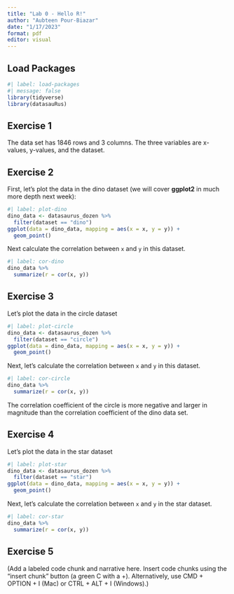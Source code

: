 ```yaml
---
title: "Lab 0 - Hello R!"
author: "Aubteen Pour-Biazar"
date: "1/17/2023"
format: pdf
editor: visual
---
```


## Load Packages

```r
#| label: load-packages
#| message: false
library(tidyverse)
library(datasauRus)
```

## Exercise 1

The data set has 1846 rows and 3 columns. The three variables are x-values, y-values, and the dataset.

## Exercise 2

First, let's plot the data in the dino dataset (we will cover **ggplot2** in much more depth next week):

```r
#| label: plot-dino
dino_data <- datasaurus_dozen %>%
  filter(dataset == "dino")
ggplot(data = dino_data, mapping = aes(x = x, y = y)) + 
  geom_point()
```

Next calculate the correlation between `x` and `y` in this dataset.

```r
#| label: cor-dino
dino_data %>%
  summarize(r = cor(x, y))
```

## Exercise 3

Let's plot the data in the circle dataset

```r
#| label: plot-circle
dino_data <- datasaurus_dozen %>%
  filter(dataset == "circle")
ggplot(data = dino_data, mapping = aes(x = x, y = y)) + 
  geom_point()
```

Next, let's calculate the correlation between `x` and `y` in this dataset.

```r
#| label: cor-circle
dino_data %>%
  summarize(r = cor(x, y))
```

The correlation coefficient of the circle is more negative and larger in magnitude than the correlation coefficient of the dino data set.

## Exercise 4

Let's plot the data in the star dataset

```r
#| label: plot-star
dino_data <- datasaurus_dozen %>%
  filter(dataset == "star")
ggplot(data = dino_data, mapping = aes(x = x, y = y)) + 
  geom_point()
```

Next, let's calculate the correlation between `x` and `y` in the star dataset.

```r
#| label: cor-star
dino_data %>%
  summarize(r = cor(x, y))
```

## Exercise 5

(Add a labeled code chunk and narrative here. Insert code chunks using the "insert chunk" button (a green C with a +). Alternatively, use CMD + OPTION + I (Mac) or CTRL + ALT + I (Windows).)
